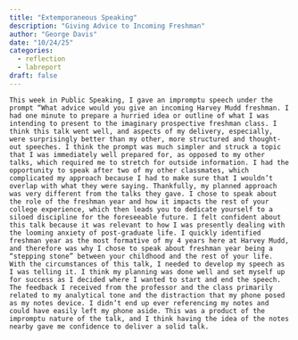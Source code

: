 ```yaml
---
title: "Extemporaneous Speaking"
description: "Giving Advice to Incoming Freshman"
author: "George Davis"
date: "10/24/25"
categories:
  - reflection
  - labreport
draft: false
---
```

	This week in Public Speaking, I gave an impromptu speech under the prompt “What advice would you give an incoming Harvey Mudd freshman. I had one minute to prepare a hurried idea or outline of what I was intending to present to the imaginary prospective freshman class. I think this talk went well, and aspects of my delivery, especially, were surprisingly better than my other, more structured and thought-out speeches. I think the prompt was much simpler and struck a topic that I was immediately well prepared for, as opposed to my other talks, which required me to stretch for outside information. I had the opportunity to speak after two of my other classmates, which complicated my approach because I had to make sure that I wouldn’t overlap with what they were saying. Thankfully, my planned approach was very different from the talks they gave. I chose to speak about the role of the freshman year and how it impacts the rest of your college experience, which then leads you to dedicate yourself to a siloed discipline for the foreseeable future. I felt confident about this talk because it was relevant to how I was presently dealing with the looming anxiety of post-graduate life. I quickly identified freshman year as the most formative of my 4 years here at Harvey Mudd, and therefore was why I chose to speak about freshman year being a “stepping stone” between your childhood and the rest of your life. With the circumstances of this talk, I needed to develop my speech as I was telling it. I think my planning was done well and set myself up for success as I decided where I wanted to start and end the speech. The feedback I received from the professor and the class primarily related to my analytical tone and the distraction that my phone posed as my notes device. I didn’t end up ever referencing my notes and could have easily left my phone aside. This was a product of the impromptu nature of the talk, and I think having the idea of the notes nearby gave me confidence to deliver a solid talk.